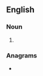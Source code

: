 ==English==

===Noun===
{{head|en|noun form}}

# {{plural of|wailing|lang=en}}

===Anagrams===
* {{anagrams|en|a=agiilnsw|wingsail}}